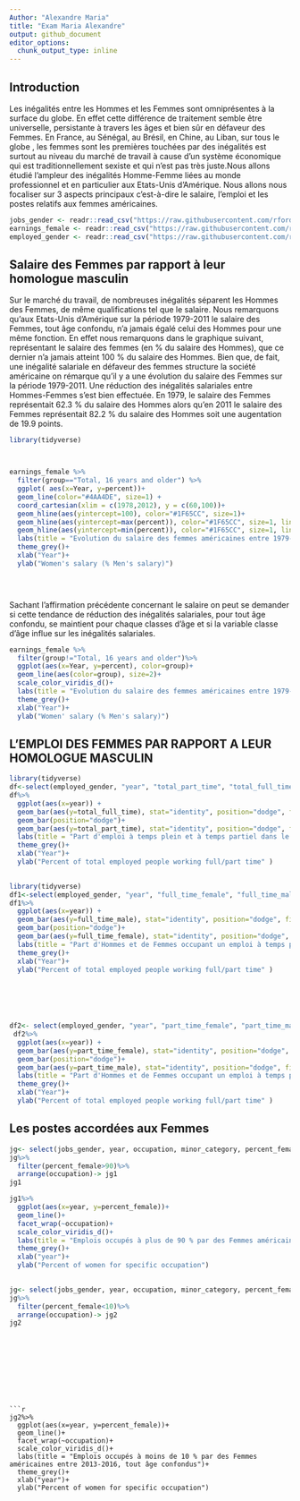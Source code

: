 ```yaml
---
Author: "Alexandre Maria" 
title: "Exam Maria Alexandre"
output: github_document
editor_options: 
  chunk_output_type: inline
---
```



## Introduction

  Les inégalités entre les Hommes et les Femmes sont omniprésentes à la surface du globe. En effet cette différence de traitement semble être universelle, persistante à travers les âges et bien sûr en défaveur des Femmes. En France, au Sénégal, au Brésil, en Chine, au Liban, sur tous le globe , les femmes sont les premières touchées par des inégalités est surtout au niveau du marché de travail à cause d’un système économique qui est traditionnellement sexiste et qui n'est pas très juste.Nous allons étudié l'ampleur des inégalités Homme-Femme liées au monde professionnel et en particulier aux Etats-Unis d'Amérique. Nous allons nous focaliser sur 3 aspects principaux c'est-à-dire le salaire, l'emploi et les postes relatifs aux femmes américaines. 


```r
jobs_gender <- readr::read_csv("https://raw.githubusercontent.com/rfordatascience/tidytuesday/master/data/2019/2019-03-05/jobs_gender.csv")
earnings_female <- readr::read_csv("https://raw.githubusercontent.com/rfordatascience/tidytuesday/master/data/2019/2019-03-05/earnings_female.csv") 
employed_gender <- readr::read_csv("https://raw.githubusercontent.com/rfordatascience/tidytuesday/master/data/2019/2019-03-05/employed_gender.csv") 

```

## Salaire des Femmes par rapport à leur homologue masculin

  Sur le marché du travail, de nombreuses inégalités séparent les Hommes des Femmes, de même qualifications tel que le salaire. Nous remarquons qu'aux Etats-Unis d'Amérique sur la période 1979-2011 le salaire des Femmes, tout âge confondu, n'a jamais égalé celui des Hommes pour une même fonction. En effet nous remarquons dans le graphique suivant, représentant le salaire des femmes (en % du salaire des Hommes), que ce dernier n'a jamais atteint 100 % du salaire des Hommes. 
Bien que, de fait, une inégalité salariale en défaveur des femmes structure la société américaine on rémarque qu'il y a une évolution du salaire des Femmes sur la période 1979-2011. Une réduction des inégalités salariales entre Hommes-Femmes s'est bien effectuée. En 1979, le salaire des Femmes représentait 62.3 % du salaire des Hommes alors qu'en 2011 le salaire des Femmes représentait 82.2 % du salaire des Hommes soit une augentation de 19.9 points.


```r
library(tidyverse)



earnings_female %>%
  filter(group=="Total, 16 years and older") %>%
  ggplot( aes(x=Year, y=percent))+
  geom_line(color="#4AA4DE", size=1) +
  coord_cartesian(xlim = c(1978,2012), y = c(60,100))+
  geom_hline(aes(yintercept=100), color="#1F65CC", size=1)+
  geom_hline(aes(yintercept=max(percent)), color="#1F65CC", size=1, linetype='dotted')+
  geom_hline(aes(yintercept=min(percent)), color="#1F65CC", size=1, linetype='dotted')+
  labs(title = "Evolution du salaire des femmes américaines entre 1979-2011 selon lesclasse d'âge")+
  theme_grey()+
  xlab("Year")+
  ylab("Women's salary (% Men's salary)")
  




```

Sachant l'affirmation précédente concernant le salaire on peut se demander si cette tendance de réduction des inégalités salariales, pour tout âge confondu, se maintient pour chaque classes d'âge et si la variable classe d'âge influe sur les inégalités salariales.






```r
earnings_female %>%
  filter(group!="Total, 16 years and older")%>% 
  ggplot(aes(x=Year, y=percent), color=group)+
  geom_line(aes(color=group), size=2)+
  scale_color_viridis_d()+
  labs(title = "Evolution du salaire des femmes américaines entre 1979-2011 selon les classes d'âge")+
  theme_grey()+
  xlab("Year")+ 
  ylab("Women' salary (% Men's salary)")

```
## L'EMPLOI DES FEMMES PAR RAPPORT A LEUR HOMOLOGUE MASCULIN






```r
library(tidyverse)
df<-select(employed_gender, "year", "total_part_time", "total_full_time")
df%>%
  ggplot(aes(x=year)) +
  geom_bar(aes(y=total_full_time), stat="identity", position="dodge", fill="black") +
  geom_bar(position="dodge")+
  geom_bar(aes(y=total_part_time), stat="identity", position="dodge", fill="yellow")+
  labs(title = "Part d'emploi à temps plein et à temps partiel dans le monde du travail américain, sexes confondu ", subtitle = "Période : 1968-2016")+
  theme_grey()+
  xlab("Year")+ 
  ylab("Percent of total employed people working full/part time" )
 

```












```r
library(tidyverse)
df1<-select(employed_gender, "year", "full_time_female", "full_time_male")
df1%>%
  ggplot(aes(x=year)) +
  geom_bar(aes(y=full_time_male), stat="identity", position="dodge", fill="blue") +
  geom_bar(position="dodge")+
  geom_bar(aes(y=full_time_female), stat="identity", position="dodge", fill="red")+
  labs(title = "Part d'Hommes et de Femmes occupant un emploi à temps plein  dans le monde du travail américain, ", subtitle = "Période : 1968-2016")+
  theme_grey()+
  xlab("Year")+ 
  ylab("Percent of total employed people working full/part time" ) 

 


 
```





```r
df2<- select(employed_gender, "year", "part_time_female", "part_time_male")
 df2%>%
  ggplot(aes(x=year)) +
  geom_bar(aes(y=part_time_female), stat="identity", position="dodge", fill="red") +
  geom_bar(position="dodge")+
  geom_bar(aes(y=part_time_male), stat="identity", position="dodge", fill="blue")+
  labs(title = "Part d'Hommes et de Femmes occupant un emploi à temps partiel dans le monde du travail américain,  ", subtitle = "Période : 1968-2016")+
  theme_grey()+
  xlab("Year")+ 
  ylab("Percent of total employed people working full/part time" ) 
```
## Les postes accordées aux Femmes 




```r
jg<- select(jobs_gender, year, occupation, minor_category, percent_female)
jg%>%
  filter(percent_female>90)%>%
  arrange(occupation)-> jg1
jg1
```














```r


jg1%>%
  ggplot(aes(x=year, y=percent_female))+
  geom_line()+
  facet_wrap(~occupation)+
  scale_color_viridis_d()+
  labs(title = "Emplois occupés à plus de 90 % par des Femmes américaines entre 2013-2016, tout âge confondus")+
  theme_grey()+
  xlab("year")+ 
  ylab("Percent of women for specific occupation")
  


```



```r
jg<- select(jobs_gender, year, occupation, minor_category, percent_female)
jg%>%
  filter(percent_female<10)%>%
  arrange(occupation)-> jg2
jg2
```
```









```r
jg2%>%
  ggplot(aes(x=year, y=percent_female))+
  geom_line()+
  facet_wrap(~occupation)+
  scale_color_viridis_d()+
  labs(title = "Emplois occupés à moins de 10 % par des Femmes américaines entre 2013-2016, tout âge confondus")+
  theme_grey()+
  xlab("year")+ 
  ylab("Percent of women for specific occupation")
  
```
















